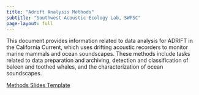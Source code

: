 ```yaml
---
title: "Adrift Analysis Methods"
subtitle: "Southwest Acoustic Ecology Lab, SWFSC"
page-layout: full
---
```


This document provides information related to data analysis for ADRIFT in the California Current, which uses drifting acoustic recorders to monitor marine mammals and ocean soundscapes. These methods include tasks related to data preparation and archiving, detection and classification of baleen and toothed whales, and the characterization of ocean soundscapes.

[Methods Slides Template](content/Slides/methodsSlidesTemplate.qmd)
